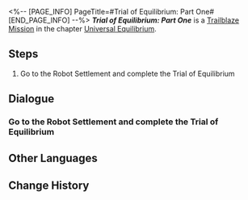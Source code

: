 <%-- [PAGE_INFO]
PageTitle=#Trial of Equilibrium: Part One#
[END_PAGE_INFO] --%>
{{Stub|Dialogue.}}
{{Mission Infobox
|id            = 4020101
|title         = 
|image         = Mission Trial of Equilibrium Part One.png{{subst:void|<!--$UPLOAD:<<SpriteOutput/Chronicle/4020101.png>-<Mission Trial of Equilibrium Part One.png>-<Fate's Atlas Images>>-->}}
|type          = Trailblaze
|event_name    = 
|chapter       = Universal Equilibrium
|requirements  = 
* [[Trailblaze Mission]] ''[[Not Good With Farewells]]'' completed
* Reach [[Trailblaze Level]] 20
* [[Trailblaze Mission]] ''[[Not Good With Farewells]]'' completed
* Reach [[Trailblaze Level]] 20
|summary       = You have completed the first trial of the Equilibrium, further establishing the equilibrium between yourself and the universe.
|characters    = Trailblazer
|startLocation = [[Jarilo-VI]] - [[Robot Settlement]]
|world         = Jarilo-VI
|area          = Robot Settlement
|prev          = Not Good With Farewells
|next          = Not Good With Farewells
|rewards       = Trailblaze Timer*1; Star Rail Pass*3; Traveler's Guide*5; Refined Aether*4; Cosmic Fried Rice*5; Credit*30,000
}}
'''''Trial of Equilibrium: Part One''''' is a [[Trailblaze Mission]] in the chapter [[Universal Equilibrium]].

==Steps==
# Go to the Robot Settlement and complete the Trial of Equilibrium

<!--
==Gameplay Notes==

--><!--
==Trial Character==

-->
==Dialogue==
{{Stub Dialogue}}
===Go to the Robot Settlement and complete the Trial of Equilibrium{{subst:void|<!--401010101-->}}===
{{Mission Description|type=trailblaze|location=Robot Settlement|A creature calling himself the Arbitrator gave you a trial. According to its vague but convinced declaration, you will meet stronger foes but receive better rewards in the future by passing the trial. This doesn't seem to be a bad thing?}}
{{Dialogue Start}}
:{{tx}}
{{Dialogue End}}

==Other Languages==
{{Other Languages
|en   = Trial of Equilibrium: Part One
|zhs  = 「均衡」的试炼•壹
|zht  = 「均衡」的試煉•壹
|ja   = 「均衡」の試練・一
|ko   = 「균형」의 시련•1
|es   = Prueba del Equilibrio (I)
|fr   = Épreuve de l'Équilibre &mdash; Première&nbsp;partie
|ru   = Испытание Равновесия I
|th   = บททดสอบแห่งความสมดุล - 1
|vi   = Rèn Luyện Cân Bằng-1
|de   = Prüfung der Balance&nbsp;– Eins
|id   = Ujian Equilibrium (I)
|pt   = Prova do Equilíbrio: Parte Um
}}

==Change History==
{{Change History|1.0}}
